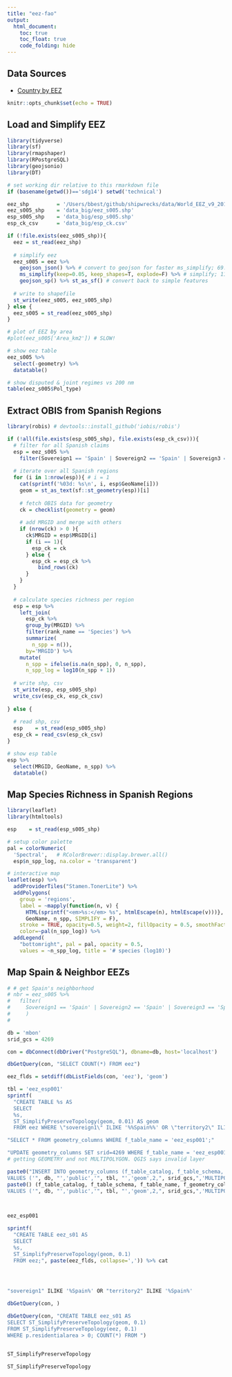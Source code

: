 ```yaml
---
title: "eez-fao"
output:
  html_document:
    toc: true
    toc_float: true
    code_folding: hide
---
```


## Data Sources

- [Country by EEZ](http://www.marineregions.org/maps.php?album=3264&pic=64931)


```r
knitr::opts_chunk$set(echo = TRUE)
```

## Load and Simplify EEZ

```r
library(tidyverse)
library(sf)
library(rmapshaper)
library(RPostgreSQL)
library(geojsonio)
library(DT)

# set working dir relative to this rmarkdown file
if (basename(getwd())=='sdg14') setwd('technical')

eez_shp         = '/Users/bbest/github/shipwrecks/data/World_EEZ_v9_20161021/eez.shp'
eez_s005_shp    = 'data_big/eez_s005.shp'
esp_s005_shp    = 'data_big/esp_s005.shp'
esp_ck_csv      = 'data_big/esp_ck.csv'

if (!file.exists(eez_s005_shp)){
  eez = st_read(eez_shp)
  
  # simplify eez
  eez_s005 = eez %>%
    geojson_json() %>% # convert to geojson for faster ms_simplify; 69.6 sec
    ms_simplify(keep=0.05, keep_shapes=T, explode=F) %>% # simplify; 11.9 minutes
    geojson_sp() %>% st_as_sf() # convert back to simple features
  
  # write to shapefile
  st_write(eez_s005, eez_s005_shp)
} else {
  eez_s005 = st_read(eez_s005_shp)
}

# plot of EEZ by area
#plot(eez_s005['Area_km2']) # SLOW!

# show eez table
eez_s005 %>%
  select(-geometry) %>%
  datatable()

# show disputed & joint regimes vs 200 nm
table(eez_s005$Pol_type)
```

## Extract OBIS from Spanish Regions

```r
library(robis) # devtools::install_github('iobis/robis')

if (!all(file.exists(esp_s005_shp), file.exists(esp_ck_csv))){
  # filter for all Spanish claims
  esp = eez_s005 %>%
    filter(Sovereign1 == 'Spain' | Sovereign2 == 'Spain' | Sovereign3 == 'Spain')
  
  # iterate over all Spanish regions
  for (i in 1:nrow(esp)){ # i = 1
    cat(sprintf('%03d: %s\n', i, esp$GeoName[i]))
    geom = st_as_text(sf::st_geometry(esp))[i]
    
    # fetch OBIS data for geometry
    ck = checklist(geometry = geom)
    
    # add MRGID and merge with others
    if (nrow(ck) > 0 ){
      ck$MRGID = esp$MRGID[i]
      if (i == 1){
        esp_ck = ck
      } else {
        esp_ck = esp_ck %>%
          bind_rows(ck)
      }
    }
  }
  
  # calculate species richness per region
  esp = esp %>%
    left_join(
      esp_ck %>%
      group_by(MRGID) %>%
      filter(rank_name == 'Species') %>%
      summarize(
        n_spp = n()),
      by='MRGID') %>%
    mutate(
      n_spp = ifelse(is.na(n_spp), 0, n_spp),
      n_spp_log = log10(n_spp + 1))
  
  # write shp, csv
  st_write(esp, esp_s005_shp)
  write_csv(esp_ck, esp_ck_csv)
  
} else {
  
  # read shp, csv
  esp    = st_read(esp_s005_shp)
  esp_ck = read_csv(esp_ck_csv)
}

# show esp table
esp %>%
  select(MRGID, GeoName, n_spp) %>%
  datatable()
```


## Map Species Richness in Spanish Regions

```r
library(leaflet)
library(htmltools)

esp    = st_read(esp_s005_shp)

# setup color palette
pal = colorNumeric(
  'Spectral',   # RColorBrewer::display.brewer.all()
  esp$n_spp_log, na.color = 'transparent')

# interactive map
leaflet(esp) %>% 
  addProviderTiles("Stamen.TonerLite") %>%
  addPolygons(
    group = 'regions',
    label = ~mapply(function(n, v) {
      HTML(sprintf("<em>%s:</em> %s", htmlEscape(n), htmlEscape(v)))},
      GeoName, n_spp, SIMPLIFY = F),
    stroke = TRUE, opacity=0.5, weight=2, fillOpacity = 0.5, smoothFactor = 0.5,
    color=~pal(n_spp_log)) %>%
  addLegend(
    "bottomright", pal = pal, opacity = 0.5,
    values = ~n_spp_log, title = '# species (log10)')
```

## Map Spain & Neighbor EEZs

```r
# # get Spain's neighborhood
# nbr = eez_s005 %>%
#   filter(
#     Sovereign1 == 'Spain' | Sovereign2 == 'Spain' | Sovereign3 == 'Spain' |
#     )
# 
```

```r

db = 'mbon'
srid_gcs = 4269

con = dbConnect(dbDriver("PostgreSQL"), dbname=db, host='localhost')

dbGetQuery(con, "SELECT COUNT(*) FROM eez")

eez_flds = setdiff(dbListFields(con, 'eez'), 'geom')

tbl = 'eez_esp001'
sprintf(
  "CREATE TABLE %s AS
  SELECT
  %s,
  ST_SimplifyPreserveTopology(geom, 0.01) AS geom
  FROM eez WHERE \"sovereign1\" ILIKE '%%Spain%%' OR \"territory2\" ILIKE '%%Spain%%';", tbl, paste(eez_flds, collapse=',')) %>% cat

"SELECT * FROM geometry_columns WHERE f_table_name = 'eez_esp001';"

"UPDATE geometry_columns SET srid=4269 WHERE f_table_name = 'eez_esp001';"
# getting GEOMETRY and not MULTIPOLYGON. QGIS says invalid layer

paste0("INSERT INTO geometry_columns (f_table_catalog, f_table_schema, f_table_name, f_geometry_column, coord_dimension, srid, \"type\")
VALUES ('", db, "','public','", tbl, "','geom',2,", srid_gcs,",'MULTIPOLYGON');") %>% cat
paste0() (f_table_catalog, f_table_schema, f_table_name, f_geometry_column, coord_dimension, srid, \"type\")
VALUES ('", db, "','public','", tbl, "','geom',2,", srid_gcs,",'MULTIPOLYGON');") %>% cat


  
eez_esp001

sprintf(
  "CREATE TABLE eez_s01 AS
  SELECT
  %s,
  ST_SimplifyPreserveTopology(geom, 0.1) 
  FROM eez;", paste(eez_flds, collapse=',')) %>% cat




"sovereign1" ILIKE '%Spain%' OR "territory2" ILIKE '%Spain%'

dbGetQuery(con, )

dbGetQuery(con, "CREATE TABLE eez_s01 AS
SELECT ST_SimplifyPreserveTopology(geom, 0.1)
FROM ST_SimplifyPreserveTopology(eez, 0.1)
WHERE p.residentialarea > 0; COUNT(*) FROM ")


ST_SimplifyPreserveTopology

ST_SimplifyPreserveTopology
```

